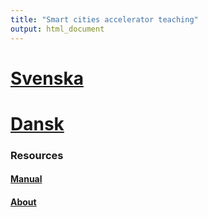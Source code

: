 ```yaml
---
title: "Smart cities accelerator teaching"
output: html_document
---
```



# [Svenska](sv/index.html)

# [Dansk](da/index.html)


### Resources

#### [Manual](manual.html)

#### [About](about.html)
